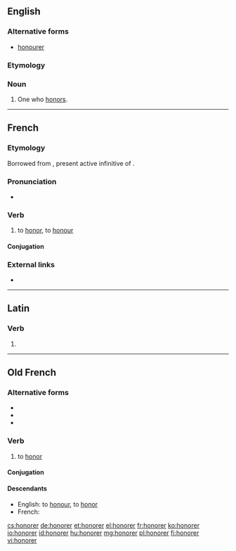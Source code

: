 ==English==

===Alternative forms===
* [[honourer]]

===Etymology===
{{suffix|honor|er|lang=en}}

===Noun===
{{en-noun}}

# One who [[honor]]s.

----

==French==

===Etymology===
Borrowed from {{etyl|la|fr}} {{m|la|honorāre}}, present active infinitive of {{m|la|honōrō}}.

===Pronunciation===
* {{audio|Fr-honorer.ogg|Audio|lang=fr}}

===Verb===
{{fr-verb}}

# to [[honor]], to [[honour]]

====Conjugation====
{{fr-conj-er|honor|avoir}}

===External links===
* {{R:TLFi}}

----

==Latin==

===Verb===
{{la-verb-form|honōrer}}

# {{inflection of|honōrō||1|s|pres|pasv|subj|lang=la}}

----

==Old French==

===Alternative forms===
* {{l|fro|honurer}}
* {{l|fro|onorer}}
* {{l|fro|onurer}}

===Verb===
{{head|fro|verb}}

# to [[honor]]

====Conjugation====
{{fro-conj-er}}

====Descendants====
* English: to [[honour]], to [[honor]]
* French: {{l|fro|honorer}}

[[cs:honorer]]
[[de:honorer]]
[[et:honorer]]
[[el:honorer]]
[[fr:honorer]]
[[ko:honorer]]
[[io:honorer]]
[[id:honorer]]
[[hu:honorer]]
[[mg:honorer]]
[[pl:honorer]]
[[fi:honorer]]
[[vi:honorer]]